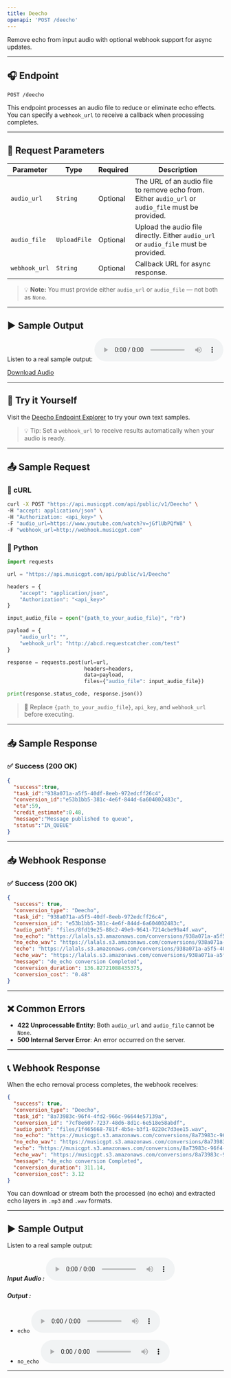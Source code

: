 ```yaml
---
title: Deecho
openapi: 'POST /deecho'
---
```


Remove echo from input audio with optional webhook support for async updates.

---

## 🎧 Endpoint

```http
POST /deecho
```

This endpoint processes an audio file to reduce or eliminate echo effects. You can specify a `webhook_url` to receive a callback when processing completes.

---

## 🔢 Request Parameters

| Parameter        | Type         | Required | Description                                                                 |
|------------------|--------------|----------|-----------------------------------------------------------------------------|
| `audio_url`      | `String`     | Optional | The URL of an audio file to remove echo from. Either `audio_url` or `audio_file` must be provided. |
| `audio_file`     | `UploadFile` | Optional | Upload the audio file directly. Either `audio_url` or `audio_file` must be provided. |
| `webhook_url`    | `String`     | Optional | Callback URL for async response.                                           |

> 💡 **Note:** You must provide either `audio_url` or `audio_file` — not both as `None`.

---
## ▶️ Sample Output

Listen to a real sample output:
<audio controls="1" controlslist="nodownload nofullscreen noremoteplayback" src="https://lalals.s3.amazonaws.com/conversions/938a071a-a5f5-40df-8eeb-972edcff26c4_noecho.mp3">Your browser does not support the audio playback.</audio>

<a href="https://lalals.s3.amazonaws.com/conversions/938a071a-a5f5-40df-8eeb-972edcff26c4_noecho.wav" target="_blank">Download Audio</a>

---

## 🧪 Try it Yourself

Visit the [Deecho Endpoint Explorer](/api-documentation/endpoint/deecho) to try your own text samples.

> 💡 Tip: Set a `webhook_url` to receive results automatically when your audio is ready.

---

## 📤 Sample Request

### 👚 cURL

```bash
curl -X POST "https://api.musicgpt.com/api/public/v1/Deecho" \
-H "accept: application/json" \
-H "Authorization: <api_key>" \
-F "audio_url=https://www.youtube.com/watch?v=jGflUbPQfW8" \
-F "webhook_url=http://webhook.musicgpt.com"
```

### 🐍 Python

```python
import requests

url = "https://api.musicgpt.com/api/public/v1/Deecho"

headers = {
    "accept": "application/json",
    "Authorization": "<api_key>"
}

input_audio_file = open("{path_to_your_audio_file}", "rb")

payload = {
    "audio_url": "",
    "webhook_url": "http://abcd.requestcatcher.com/test"
}

response = requests.post(url=url,
                         headers=headers,
                         data=payload,
                         files={"audio_file": input_audio_file})

print(response.status_code, response.json())
```

> 🔐 Replace `{path_to_your_audio_file}`, `api_key`, and `webhook_url` before executing.

---

## 📥 Sample Response

### ✅ Success (200 OK)

```json
{
  "success":true,
  "task_id":"938a071a-a5f5-40df-8eeb-972edcff26c4",
  "conversion_id":"e53b1bb5-381c-4e6f-844d-6a604002483c",
  "eta":59,
  "credit_estimate":0.48,
  "message":"Message published to queue",
  "status":"IN_QUEUE"
}
```

---
## 📥 Webhook Response

### ✅ Success (200 OK)

```json
{
  "success": true, 
  "conversion_type": "Deecho", 
  "task_id": "938a071a-a5f5-40df-8eeb-972edcff26c4", 
  "conversion_id": "e53b1bb5-381c-4e6f-844d-6a604002483c", 
  "audio_path": "files/8fd19e25-88c2-49e9-9641-7214cbe99a4f.wav", 
  "no_echo": "https://lalals.s3.amazonaws.com/conversions/938a071a-a5f5-40df-8eeb-972edcff26c4_noecho.mp3", 
  "no_echo_wav": "https://lalals.s3.amazonaws.com/conversions/938a071a-a5f5-40df-8eeb-972edcff26c4_noecho.wav", 
  "echo": "https://lalals.s3.amazonaws.com/conversions/938a071a-a5f5-40df-8eeb-972edcff26c4_echo.mp3", 
  "echo_wav": "https://lalals.s3.amazonaws.com/conversions/938a071a-a5f5-40df-8eeb-972edcff26c4_echo.wav", 
  "message": "de_echo conversion Completed", 
  "conversion_duration": 136.82721088435375, 
  "conversion_cost": "0.48"
}
```

---

## ❌ Common Errors

- **422 Unprocessable Entity**: Both `audio_url` and `audio_file` cannot be `None`.
- **500 Internal Server Error**: An error occurred on the server.

---

## 📞 Webhook Response

When the echo removal process completes, the webhook receives:

```json
{
  "success": true,
  "conversion_type": "Deecho",
  "task_id": "8a73983c-96f4-4fd2-966c-96644e57139a",
  "conversion_id": "7cf8e607-7237-48d6-8d1c-6e518e58abdf",
  "audio_path": "files/1f465668-781f-4b5e-b3f1-0220c7d3ee15.wav",
  "no_echo": "https://musicgpt.s3.amazonaws.com/conversions/8a73983c-96f4-4fd2-966c-96644e57139a_noecho.mp3",
  "no_echo_wav": "https://musicgpt.s3.amazonaws.com/conversions/8a73983c-96f4-4fd2-966c-96644e57139a_noecho.wav",
  "echo": "https://musicgpt.s3.amazonaws.com/conversions/8a73983c-96f4-4fd2-966c-96644e57139a_echo.mp3",
  "echo_wav": "https://musicgpt.s3.amazonaws.com/conversions/8a73983c-96f4-4fd2-966c-96644e57139a_echo.wav",
  "message": "de_echo conversion Completed",
  "conversion_duration": 311.14,
  "conversion_cost": 3.12
}
```

You can download or stream both the processed (no echo) and extracted echo layers in `.mp3` and `.wav` formats.

---


## ▶️ Sample Output

Listen to a real sample output:

##### Input Audio : <audio controls="1" controlslist="nodownload nofullscreen noremoteplayback" src="https://musicgpt.s3.us-east-1.amazonaws.com/FileConversions/shaswatstagetestapril26.mp3">Your browser does not support the audio playback.</audio>

##### Output :
- `echo` <audio controls="1" controlslist="nodownload nofullscreen noremoteplayback" src="https://musicgpt.s3.amazonaws.com/conversions/93643cc4-acc7-401b-bcbf-dfe1fd972e22_drums.mp3">Your browser does not support the audio playback.</audio>

- `no_echo`  <audio controls="1" controlslist="nodownload nofullscreen noremoteplayback" src="https://musicgpt.s3.amazonaws.com/conversions/93643cc4-acc7-401b-bcbf-dfe1fd972e22_piano.mp3">Your browser does not support the audio playback.</audio>

---
